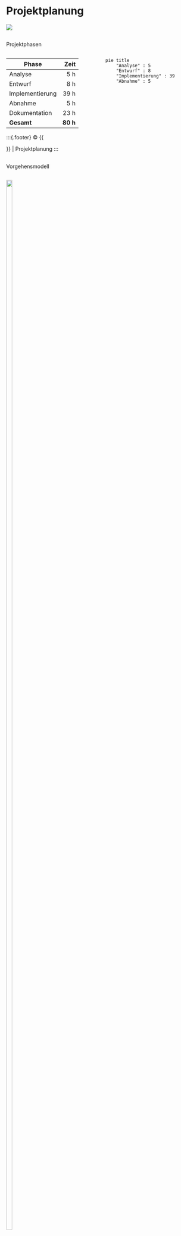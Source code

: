 # Projektplanung {.center}
:::{.center}
![](./images/title-svgs/undraw_scrum-board_uqku.svg)
:::

## {auto-animate=true}
:::{.subheader}
Projektphasen
:::

:::: {.columns}
:::{.column}
| Phase            | Zeit  |
|------------------|------:|
| Analyse          | 5 h  |
| Entwurf          | 8 h  |
| Implementierung  | 39 h |
| Abnahme          | 5 h  |
| Dokumentation    | 23 h |
| **Gesamt**       | **80 h** |
:::

:::{.column}
```mermaid
pie title
    "Analyse" : 5
    "Entwurf" : 8
    "Implementierung" : 39
    "Abnahme" : 5
```
:::
::::

:::{.footer}
© {{<meta name>}} | Projektplanung
:::

##
:::{.subheader}
Vorgehensmodell
:::

:::{.center style="display: flex; height:90%;"}
![](./images/diagramme/erw_Wasserfalldiagramm.drawio.svg){style="height: 90%;"}
:::


:::{.notes}
**Wasserfallmodell mit Rückkopplung**
- sequenzielle Abarbeitung der Projektphasen
- Möglichkeit, bei Bedarf zu vorherigen Phasen zurückzukehren
:::

:::{.footer}
© {{<meta name>}} | Projektplanung
:::